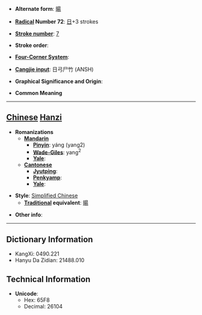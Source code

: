* '''Alternate form''': [[暘]]

* '''[[Wiktionary:Chinese radical index| Radical]] Number 72''': [[Wiktionary:Chinese radical index 日|日]]+3 strokes

* '''[[Wiktionary:Chinese total strokes index|Stroke number]]''': [[Wiktionary:Chinese total strokes index 7|7]]

* '''Stroke order''': 

* '''[[Wiktionary:Chinese four corner index|Four-Corner System]]''': 

* '''[[Wiktionary:Chinese Cangjie index|Cangjie input]]''': 日弓尸竹 (ANSH)

* '''Graphical Significance and Origin''': 

* '''Common Meaning'''

----

== [[Chinese]] [[Hanzi]] ==

* '''Romanizations'''
** '''[[Mandarin]]'''
*** '''[[Pinyin]]''': yáng (yang2)
*** '''[[Wade-Giles]]''': yang<sup>2</sup>
*** '''[[Yale]]''': 
** '''[[Cantonese]]'''
*** '''[[Jyutping]]''':
*** '''[[Penkyamp]]''': 
*** '''[[Yale]]''': 

* '''Style''': [[Simplified Chinese]] 
** '''[[Traditional Chinese|Traditional]] equivalent''': [[暘]]

* '''Other info''': 

----

== Dictionary Information ==

* KangXi: 0490.221
* Hanyu Da Zidian: 21488.010

== Technical Information ==

* '''Unicode''':
** Hex: 65F8
** Decimal: 26104